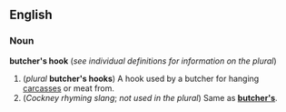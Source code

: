 ==English==
===Noun===
'''butcher's hook''' (''see individual definitions for information on the plural'')

#(''plural'' '''butcher's hooks''') A hook used by a butcher for hanging [[carcass]]es or meat from.
#(''Cockney rhyming slang''; ''not used in the plural'') Same as '''[[butcher's]]'''.